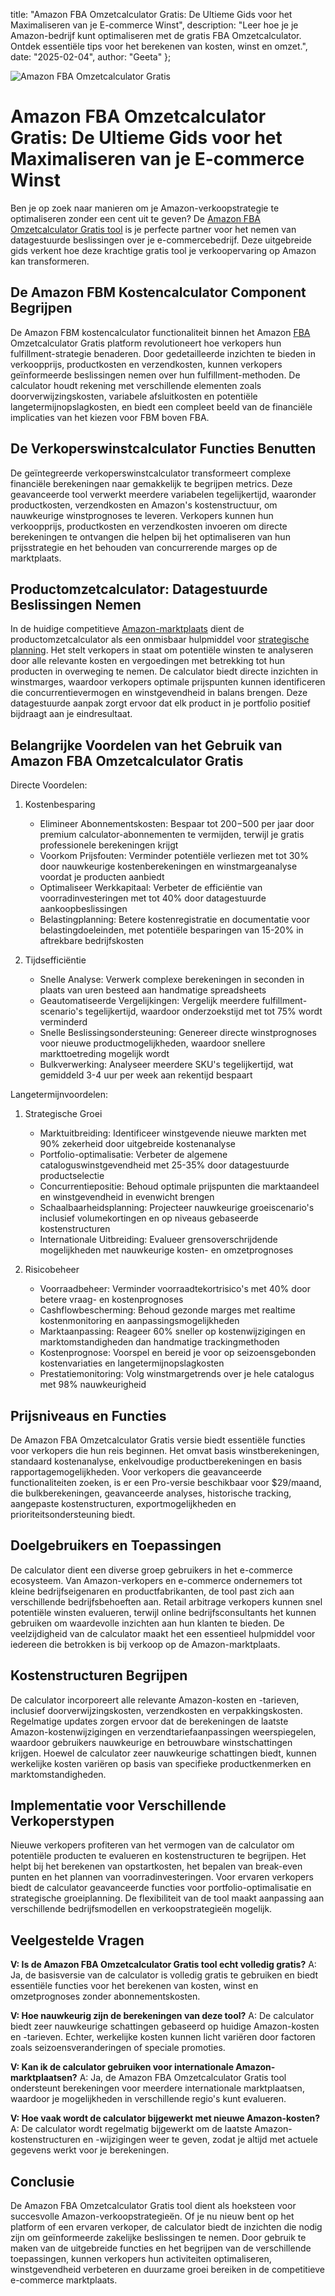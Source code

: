   title: "Amazon FBA Omzetcalculator Gratis: De Ultieme Gids voor het Maximaliseren van je E-commerce Winst",
  description: "Leer hoe je je Amazon-bedrijf kunt optimaliseren met de gratis FBA Omzetcalculator. Ontdek essentiële tips voor het berekenen van kosten, winst en omzet.",
  date: "2025-02-04",
  author: "Geeta"
};

![Amazon FBA Omzetcalculator Gratis](/images/blog/amazon-fba--revenue-calculator-free.jpeg)

# Amazon FBA Omzetcalculator Gratis: De Ultieme Gids voor het Maximaliseren van je E-commerce Winst

Ben je op zoek naar manieren om je Amazon-verkoopstrategie te optimaliseren zonder een cent uit te geven? De [Amazon FBA Omzetcalculator Gratis tool](https://www.revns.com/tools/amazon-fbm-calculator) is je perfecte partner voor het nemen van datagestuurde beslissingen over je e-commercebedrijf. Deze uitgebreide gids verkent hoe deze krachtige gratis tool je verkoopervaring op Amazon kan transformeren.

## De Amazon FBM Kostencalculator Component Begrijpen

De Amazon FBM kostencalculator functionaliteit binnen het Amazon [FBA](https://www.revns.com/blog/post/fba-vs-fbm-find-your-winning-strategy) Omzetcalculator Gratis platform revolutioneert hoe verkopers hun fulfillment-strategie benaderen. Door gedetailleerde inzichten te bieden in verkoopprijs, productkosten en verzendkosten, kunnen verkopers geïnformeerde beslissingen nemen over hun fulfillment-methoden. De calculator houdt rekening met verschillende elementen zoals doorverwijzingskosten, variabele afsluitkosten en potentiële langetermijnopslagkosten, en biedt een compleet beeld van de financiële implicaties van het kiezen voor FBM boven FBA.

## De Verkoperswinstcalculator Functies Benutten

De geïntegreerde verkoperswinstcalculator transformeert complexe financiële berekeningen naar gemakkelijk te begrijpen metrics. Deze geavanceerde tool verwerkt meerdere variabelen tegelijkertijd, waaronder productkosten, verzendkosten en Amazon's kostenstructuur, om nauwkeurige winstprognoses te leveren. Verkopers kunnen hun verkoopprijs, productkosten en verzendkosten invoeren om directe berekeningen te ontvangen die helpen bij het optimaliseren van hun prijsstrategie en het behouden van concurrerende marges op de marktplaats.

## Productomzetcalculator: Datagestuurde Beslissingen Nemen

In de huidige competitieve [Amazon-marktplaats](https://www.revns.com/blog/post/amazon-seller-fee-structure-and-profitability) dient de productomzetcalculator als een onmisbaar hulpmiddel voor [strategische planning](https://www.revns.com/blog/post/amazon-procurement-strategies). Het stelt verkopers in staat om potentiële winsten te analyseren door alle relevante kosten en vergoedingen met betrekking tot hun producten in overweging te nemen. De calculator biedt directe inzichten in winstmarges, waardoor verkopers optimale prijspunten kunnen identificeren die concurrentievermogen en winstgevendheid in balans brengen. Deze datagestuurde aanpak zorgt ervoor dat elk product in je portfolio positief bijdraagt aan je eindresultaat.

## Belangrijke Voordelen van het Gebruik van Amazon FBA Omzetcalculator Gratis

Directe Voordelen:
1. Kostenbesparing
   - Elimineer Abonnementskosten: Bespaar tot $200-$500 per jaar door premium calculator-abonnementen te vermijden, terwijl je gratis professionele berekeningen krijgt
   - Voorkom Prijsfouten: Verminder potentiële verliezen met tot 30% door nauwkeurige kostenberekeningen en winstmargeanalyse voordat je producten aanbiedt
   - Optimaliseer Werkkapitaal: Verbeter de efficiëntie van voorradinvesteringen met tot 40% door datagestuurde aankoopbeslissingen
   - Belastingplanning: Betere kostenregistratie en documentatie voor belastingdoeleinden, met potentiële besparingen van 15-20% in aftrekbare bedrijfskosten

2. Tijdsefficiëntie
   - Snelle Analyse: Verwerk complexe berekeningen in seconden in plaats van uren besteed aan handmatige spreadsheets
   - Geautomatiseerde Vergelijkingen: Vergelijk meerdere fulfillment-scenario's tegelijkertijd, waardoor onderzoekstijd met tot 75% wordt verminderd
   - Snelle Beslissingsondersteuning: Genereer directe winstprognoses voor nieuwe productmogelijkheden, waardoor snellere markttoetreding mogelijk wordt
   - Bulkverwerking: Analyseer meerdere SKU's tegelijkertijd, wat gemiddeld 3-4 uur per week aan rekentijd bespaart

Langetermijnvoordelen:
1. Strategische Groei
   - Marktuitbreiding: Identificeer winstgevende nieuwe markten met 90% zekerheid door uitgebreide kostenanalyse
   - Portfolio-optimalisatie: Verbeter de algemene cataloguswinstgevendheid met 25-35% door datagestuurde productselectie
   - Concurrentiepositie: Behoud optimale prijspunten die marktaandeel en winstgevendheid in evenwicht brengen
   - Schaalbaarheidsplanning: Projecteer nauwkeurige groeiscenario's inclusief volumekortingen en op niveaus gebaseerde kostenstructuren
   - Internationale Uitbreiding: Evalueer grensoverschrijdende mogelijkheden met nauwkeurige kosten- en omzetprognoses

2. Risicobeheer
   - Voorraadbeheer: Verminder voorraadtekortrisico's met 40% door betere vraag- en kostenprognoses
   - Cashflowbescherming: Behoud gezonde marges met realtime kostenmonitoring en aanpassingsmogelijkheden
   - Marktaanpassing: Reageer 60% sneller op kostenwijzigingen en marktomstandigheden dan handmatige trackingmethoden
   - Kostenprognose: Voorspel en bereid je voor op seizoensgebonden kostenvariaties en langetermijnopslagkosten
   - Prestatiemonitoring: Volg winstmargetrends over je hele catalogus met 98% nauwkeurigheid

## Prijsniveaus en Functies

De Amazon FBA Omzetcalculator Gratis versie biedt essentiële functies voor verkopers die hun reis beginnen. Het omvat basis winstberekeningen, standaard kostenanalyse, enkelvoudige productberekeningen en basis rapportagemogelijkheden. Voor verkopers die geavanceerde functionaliteiten zoeken, is er een Pro-versie beschikbaar voor $29/maand, die bulkberekeningen, geavanceerde analyses, historische tracking, aangepaste kostenstructuren, exportmogelijkheden en prioriteitsondersteuning biedt.

## Doelgebruikers en Toepassingen

De calculator dient een diverse groep gebruikers in het e-commerce ecosysteem. Van Amazon-verkopers en e-commerce ondernemers tot kleine bedrijfseigenaren en productfabrikanten, de tool past zich aan verschillende bedrijfsbehoeften aan. Retail arbitrage verkopers kunnen snel potentiële winsten evalueren, terwijl online bedrijfsconsultants het kunnen gebruiken om waardevolle inzichten aan hun klanten te bieden. De veelzijdigheid van de calculator maakt het een essentieel hulpmiddel voor iedereen die betrokken is bij verkoop op de Amazon-marktplaats.

## Kostenstructuren Begrijpen

De calculator incorporeert alle relevante Amazon-kosten en -tarieven, inclusief doorverwijzingskosten, verzendkosten en verpakkingskosten. Regelmatige updates zorgen ervoor dat de berekeningen de laatste Amazon-kostenwijzigingen en verzendtariefaanpassingen weerspiegelen, waardoor gebruikers nauwkeurige en betrouwbare winstschattingen krijgen. Hoewel de calculator zeer nauwkeurige schattingen biedt, kunnen werkelijke kosten variëren op basis van specifieke productkenmerken en marktomstandigheden.

## Implementatie voor Verschillende Verkoperstypen

Nieuwe verkopers profiteren van het vermogen van de calculator om potentiële producten te evalueren en kostenstructuren te begrijpen. Het helpt bij het berekenen van opstartkosten, het bepalen van break-even punten en het plannen van voorradinvesteringen. Voor ervaren verkopers biedt de calculator geavanceerde functies voor portfolio-optimalisatie en strategische groeiplanning. De flexibiliteit van de tool maakt aanpassing aan verschillende bedrijfsmodellen en verkoopstrategieën mogelijk.

## Veelgestelde Vragen

**V: Is de Amazon FBA Omzetcalculator Gratis tool echt volledig gratis?**
A: Ja, de basisversie van de calculator is volledig gratis te gebruiken en biedt essentiële functies voor het berekenen van kosten, winst en omzetprognoses zonder abonnementskosten.

**V: Hoe nauwkeurig zijn de berekeningen van deze tool?**
A: De calculator biedt zeer nauwkeurige schattingen gebaseerd op huidige Amazon-kosten en -tarieven. Echter, werkelijke kosten kunnen licht variëren door factoren zoals seizoensveranderingen of speciale promoties.

**V: Kan ik de calculator gebruiken voor internationale Amazon-marktplaatsen?**
A: Ja, de Amazon FBA Omzetcalculator Gratis tool ondersteunt berekeningen voor meerdere internationale marktplaatsen, waardoor je mogelijkheden in verschillende regio's kunt evalueren.

**V: Hoe vaak wordt de calculator bijgewerkt met nieuwe Amazon-kosten?**
A: De calculator wordt regelmatig bijgewerkt om de laatste Amazon-kostenstructuren en -wijzigingen weer te geven, zodat je altijd met actuele gegevens werkt voor je berekeningen.

## Conclusie

De Amazon FBA Omzetcalculator Gratis tool dient als hoeksteen voor succesvolle Amazon-verkoopstrategieën. Of je nu nieuw bent op het platform of een ervaren verkoper, de calculator biedt de inzichten die nodig zijn om geïnformeerde zakelijke beslissingen te nemen. Door gebruik te maken van de uitgebreide functies en het begrijpen van de verschillende toepassingen, kunnen verkopers hun activiteiten optimaliseren, winstgevendheid verbeteren en duurzame groei bereiken in de competitieve e-commerce marktplaats.